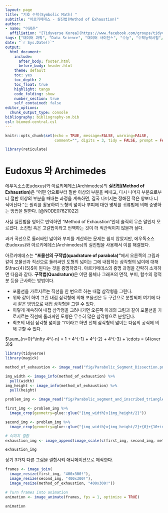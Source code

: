 ```yaml
---
layout: page
title: "기호 수학(Symbolic Math) "
subtitle: "아르키메데스 - 실진법(Method of Exhaustion)"
author:
- name: "이광춘"
  affiliation: "[Tidyverse Korea](https://www.facebook.com/groups/tidyverse/)"
tags: ["데이터 과학", "Data Science", "데이터 사이언스", "수능", "수학능력시험", "EBS", "수학", "수학교육과정", "geogebra", "그리스", "추상화", "연역법", "귀납법", "기하학", "소수", "최대공약수", "실진법", "Method of Exhaustion"]
date: "`r Sys.Date()`"
output:
  html_document: 
    include:
      after_body: footer.html
      before_body: header.html
    theme: default
    toc: yes
    toc_depth: 2
    toc_float: true
    highlight: tango
    code_folding: show
    number_section: true
    self_contained: false
editor_options: 
  chunk_output_type: console
bibliography: bibliography-sm.bib
csl: biomed-central.csl
---
```


```r
knitr::opts_chunk$set(echo = TRUE, message=FALSE, warning=FALSE,
                      comment="", digits = 3, tidy = FALSE, prompt = FALSE, fig.align = 'center')

library(reticulate)
```


# Eudoxus 와 Archimedes {#method-of-exhaustion}

에우독소스(Eudoxus)와 아르키메데스(Archimedes)의 **실진법(Method of Exhaustion)**은 "어떤 양으로부터 절반 이상의 부분을 빼내고, 다시 나머지 부분으로부터 절반 이상의 부분을 빼내는 과정을 계속하면, 결국 나머지는 정해진 적은 양보다 더 적어진다."는 원리를 활용하여 도형의 넓이나 부피에 대한 명제를 귀류법에 의해 증명하는 방법을 말한다. [@NODE07621022]

사실 실진법을 영어로 번역하면 "Method of Exhaustion"인데 솔직히 무슨 말인지 모르겠다. 소진법 혹은 고갈법이라고 번역하는 것이 더 직관적이지 않을까 싶다.

과거 곡선으로 둘러싸인 넓이와 부피를 계산하는 문제는 쉽지 않았지만, 에우독소스(Eudoxus)와 아르키메데스(Archimedes)의 실진법을 사용해서 이를 해결했다. 

아르키메데스는 **"포물선의 구적법(quadrature of parabola)"**에서 오른쪽의 그림과 같이 포물선과 직선으로 둘러싸인 도형의 넓이는 그에 내접하는 삼각형의 넓이에 대해 $\frac{4}{5}$이 된다는 것을 증명하였다. 아르키메데스의 증명 과정을 간략히 소개하면 다음과 같다. **구적법(Quadrature)**은 어떤 물체나 그래프의 면적, 부피, 함수의 정적분 등을 근사하는 방법이다. 

- 포물선을 가로지르는 직선을 한 변으로 하는 내접 삼각형을 그린다.
- 위와 같이 하여 그린 내접 삼각형에 의해 포물선은 두 구간으로 분할되며 여기에 다시 같은 방법으로 내접 삼각형을 그릴 수 있다.
- 이렇게 계속하여 내접 삼각형을 그려나가면 오른쪽 아래의 그림과 같이 포물선을 가로지르는 직선에 둘러싸인 도형은 무수히 많은 삼각형으로 분할된다.
- 최초의 내접 삼각형 넓이를 '1'이라고 하면 전체 삼각형의 넓이는 다음의 공식에 의해 구할 수 있다.

$\sum_{n=0}^\infty 4^{-n} = 1 + 4^{-1} + 4^{-2} + 4^{-3} + \cdots = {4\over 3}$

```r
library(tidyverse)
library(magick)

method_of_exhaustion <- image_read("fig/Parabolic_Segment_Dissection.png")

img_width <- image_info(method_of_exhaustion) %>% 
  pull(width)
img_height <- image_info(method_of_exhaustion) %>% 
  pull(height)

problem_img <- image_read("fig/Parabolic_segment_and_inscribed_triangle.png")

first_img <- problem_img %>% 
  image_crop(geometry=glue::glue("{img_width}x{img_height/2}"))

second_img <- problem_img %>% 
  image_crop(geometry=glue::glue("{img_width}x{img_height/2}+{0}+{10+img_height/2+70}"))

# 이미지 결합
exhaustion_img <- image_append(image_scale(c(first_img, second_img, method_of_exhaustion), "x300"))

exhaustion_img
```

상기 3가지 다른 그림을 결합시켜 애니메이션으로 제작한다.

```r
frames <- image_join(
  image_resize(first_img, "400x300!"), 
  image_resize(second_img, "400x300!"), 
  image_resize(method_of_exhaustion, "400x300!"))

# Turn frames into animation
animation <- image_animate(frames, fps = 1, optimize = TRUE)

animation
```

